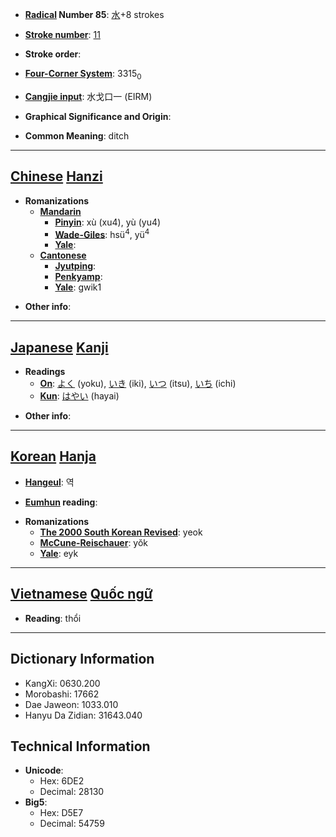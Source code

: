 * '''[[Wiktionary:Chinese radical index| Radical]] Number 85''': [[Wiktionary:Chinese radical index 水|水]]+8 strokes

* '''[[Wiktionary:Chinese total strokes index|Stroke number]]''': [[Wiktionary:Chinese total strokes index 11|11]]

* '''Stroke order''': 

* '''[[Wiktionary:Chinese four corner index|Four-Corner System]]''': 3315<sub>0</sub>

* '''[[Wiktionary:Chinese Cangjie index|Cangjie input]]''': 水戈口一 (EIRM)

* '''Graphical Significance and Origin''': 

* '''Common Meaning''': ditch

----

== [[Chinese]] [[Hanzi]] ==

* '''Romanizations'''
** '''[[Mandarin]]'''
*** '''[[Pinyin]]''': xù (xu4), yù (yu4)
*** '''[[Wade-Giles]]''': hsü<sup>4</sup>, yü<sup>4</sup>
*** '''[[Yale]]''': 
** '''[[Cantonese]]'''
*** '''[[Jyutping]]''':
*** '''[[Penkyamp]]''': 
*** '''[[Yale]]''': gwik1

* '''Other info''': 

----

== [[Japanese]] [[Kanji]] ==

* '''Readings'''
** '''[[On]]''': [[よく]] (yoku), [[いき]] (iki), [[いつ]] (itsu), [[いち]] (ichi)
** '''[[Kun]]''': [[はやい]] (hayai)

* '''Other info''':  

----

== [[Korean]] [[Hanja]] ==

* '''[[Hangeul]]''': 역

* '''[[Eumhun]] reading''': 

* '''Romanizations'''
** '''[[The 2000 South Korean Revised Romanization|The 2000 South Korean Revised]]''': yeok
** '''[[McCune-Reischauer]]''': yŏk
** '''[[Yale]]''': eyk


----

== [[Vietnamese]] [[Quốc ngữ]] ==

* '''Reading''': thổi

----

== Dictionary Information ==

* KangXi: 0630.200
* Morobashi: 17662
* Dae Jaweon: 1033.010
* Hanyu Da Zidian: 31643.040

== Technical Information ==

* '''Unicode''':
** Hex: 6DE2
** Decimal: 28130
* '''Big5''':
** Hex: D5E7
** Decimal: 54759